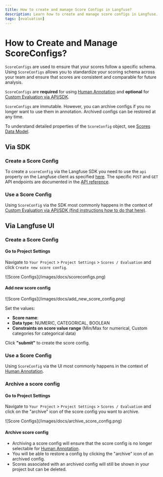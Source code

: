 ```yaml
---
title: How to create and manage Score Configs in Langfuse?
description: Learn how to create and manage score configs in Langfuse.
tags: [evaluation]
---
```


# How to Create and Manage ScoreConfigs?
`ScoreConfigs` are used to ensure that your scores follow a specific schema. Using `ScoreConfigs` allows you to standardize your scoring schema across your team and ensure that scores are consistent and comparable for future analysis.

`ScoreConfigs` are **required** for using [Human Annotation](/docs/evaluation/evaluation-methods/annotation) and **optional** for [Custom Evaluation via API/SDK](/docs/evaluation/evaluation-methods/custom-scores).

`ScoreConfigs` are immutable. However, you can archive configs if you no longer want to use them in annotation. Archived configs can be restored at any time.

To understand detailed properties of the `ScoreConfig` object, see [Scores Data Model](/docs/evaluation/evaluation-methods/data-model#score-config).

## Via SDK
### Create a Score Config

To create a `scoreConfig` via the Langfuse SDK you need to use the `api` property on the Langfuse client as specified [here](/docs/api-and-data-platform/features/public-api#access-via-sdks). The specific `POST` and `GET` API endpoints are documented in the [API reference](/docs/api).

### Use a Score Config

Using `ScoreConfig` via the SDK most commonly happens in the context of [Custom Evaluation via API/SDK (find instructions how to do that here)](/docs/evaluation/evaluation-methods/custom-scores#score-ingestion-referencing-configs-via-sdk). 

## Via Langfuse UI
### Create a Score Config

<Steps>

#### Go to Project Settings
Navigate to `Your Project` > `Project Settings` > `Scores / Evaluation` and click `Create new score config`.

<Frame border className="mt-2" fullWidth>
  ![Score Configs](/images/docs/scoreconfigs.png)
</Frame>

#### Add new score config

<Frame border className="mt-2">
  ![Score Configs](/images/docs/add_new_score_config.png)
</Frame>

Set the values:
- **Score name**: 
- **Data type**: NUMERIC, CATEGORICAL, BOOLEAN
- **Constraints on score value range** (Min/Max for numerical, Custom categories for categorical data)

Click **"submit"** to create the score config.
</Steps>

### Use a Score Config

Using `ScoreConfig` via the UI most commonly happens in the context of [Human Annotation](/docs/evaluation/evaluation-methods/annotation). 


### Archive a score config

<Steps>

#### Go to Project Settings
Navigate to `Your Project` > `Project Settings` > `Scores / Evaluation` and click on the "archive" icon of the score config you want to archive.

<Frame border className="mt-2" fullWidth>
  ![Score Configs](/images/docs/archive_score_config.png)
</Frame>

#### Archive score config

- Archiving a score config will ensure that the score config is no longer selectable for [Human Annotation](/docs/evaluation/evaluation-methods/annotation).
- You will be able to restore a config by clicking the "archive" icon of an archived config.
- Scores associated with an archived config will still be shown in your project but can be deleted. 
</Steps>







